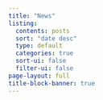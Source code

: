```yaml
---
title: "News"
listing:
  contents: posts
  sort: "date desc"
  type: default
  categories: true
  sort-ui: false
  filter-ui: false
page-layout: full
title-block-banner: true
---
```


<!-- ::: {.callout-note} -->
<!-- ## Information -->
<!-- Auf dieser Seite werden Nachrichten angezeigt, die den Fortschritt des Photovoltaikausbaus in Dresden dokumentieren. -->
<!-- ::: -->

